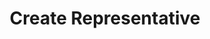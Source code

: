 ---
title: "Create Representative"
openapi: "POST /entity/{entityId}/representative"
description: "Create an entity representative."
---